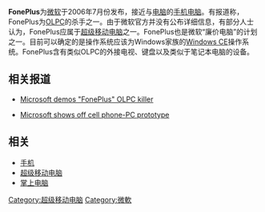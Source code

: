 {{Orphan|time=2016-12-17T09:53:15+00:00}}

'''FonePlus'''为[[微软|微软]]于2006年7月份发布，接近与[[电脑|电脑]]的[[手机电脑|手机电脑]]。有报道称，FonePlus为[[OLPC|OLPC]]的杀手之一。由于微软官方并没有公布详细信息，有部分人士认为，FonePlus应属于[[超级移动电脑|超级移动电脑]]之一。FonePlus也是微软“廉价电脑”的计划之一。目前可以确定的是操作系统应该为Windows家族的[[Windows_CE|Windows CE]]操作系统。FonePlus含有类似OLPC的外接电视、键盘以及类似于笔记本电脑的设备。
== 相关报道 ==
*{{en}}[http://www.engadget.com/2006/07/28/microsoft-demos-foneplus-olpc-killer/ Microsoft demos "FonePlus" OLPC killer]{{Wayback|url=http://www.engadget.com/2006/07/28/microsoft-demos-foneplus-olpc-killer/ |date=20070527214553 }}
*{{en}}[https://archive.is/20130425135953/http://news.com.com/2100-1042_3-6099471.html Microsoft shows off cell phone-PC prototype]
== 相关 ==
*[[手机|手机]]
*[[超级移动电脑|超级移动电脑]]
*[[掌上电脑|掌上电脑]]

[[Category:超级移动电脑|Category:超级移动电脑]]
[[Category:微軟|Category:微軟]]